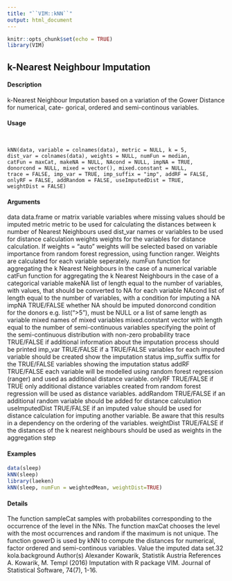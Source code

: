 ```yaml
---
title: "``VIM::kNN``"
output: html_document
---
```


```r
knitr::opts_chunk$set(echo = TRUE)
library(VIM)
```

## k-Nearest Neighbour Imputation

#### Description 

k-Nearest Neighbour Imputation based on a variation of the Gower Distance for numerical, cate-
gorical, ordered and semi-continous variables.

#### Usage 
<pre><code>

kNN(data, variable = colnames(data), metric = NULL, k = 5,
dist_var = colnames(data), weights = NULL, numFun = median,
catFun = maxCat, makeNA = NULL, NAcond = NULL, impNA = TRUE,
donorcond = NULL, mixed = vector(), mixed.constant = NULL,
trace = FALSE, imp_var = TRUE, imp_suffix = "imp", addRF = FALSE,
onlyRF = FALSE, addRandom = FALSE, useImputedDist = TRUE,
weightDist = FALSE)
</code></pre>

#### Arguments
data data.frame or matrix
variable variables where missing values should be imputed
metric metric to be used for calculating the distances between
k number of Nearest Neighbours used
dist_var names or variables to be used for distance calculation
weights weights for the variables for distance calculation. If weights = "auto" weights will be selected based on variable importance from random forest regression,
using function ranger. Weights are calculated for each variable seperately.
numFun function for aggregating the k Nearest Neighbours in the case of a numerical variable
catFun function for aggregating the k Nearest Neighbours in the case of a categorical variable
makeNA list of length equal to the number of variables, with values, that should be converted to NA for each variable
NAcond list of length equal to the number of variables, with a condition for imputing a NA
impNA TRUE/FALSE whether NA should be imputed
donorcond condition for the donors e.g. list(">5"), must be NULL or a list of same length as variable
mixed names of mixed variables
mixed.constant vector with length equal to the number of semi-continuous variables specifying
the point of the semi-continuous distribution with non-zero probability
trace TRUE/FALSE if additional information about the imputation process should be printed
imp_var TRUE/FALSE if a TRUE/FALSE variables for each imputed variable should be created show the imputation status
imp_suffix suffix for the TRUE/FALSE variables showing the imputation status 
addRF TRUE/FALSE each variable will be modelled using random forest regression (ranger) and used as additional distance variable.
onlyRF TRUE/FALSE if TRUE only additional distance variables created from random forest regression will be used as distance variables.
addRandom TRUE/FALSE if an additional random variable should be added for distance calculation
useImputedDist TRUE/FALSE if an imputed value should be used for distance calculation for
imputing another variable. Be aware that this results in a dependency on the ordering of the variables.
weightDist TRUE/FALSE if the distances of the k nearest neighbours should be used as
weights in the aggregation step


#### Examples 
```r
data(sleep)
kNN(sleep)
library(laeken)
kNN(sleep, numFun = weightedMean, weightDist=TRUE)
```

#### Details 

The function sampleCat samples with probabilites corresponding to the occurrence of the level
in the NNs. The function maxCat chooses the level with the most occurrences and random if
the maximum is not unique. The function gowerD is used by kNN to compute the distances for
numerical, factor ordered and semi-continous variables.
Value
the imputed data set.32
kola.background
Author(s)
Alexander Kowarik, Statistik Austria
References
A. Kowarik, M. Templ (2016) Imputation with R package VIM. Journal of Statistical Software,
74(7), 1-16.
